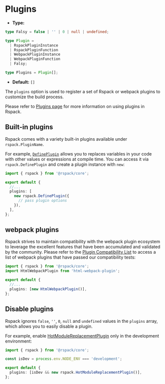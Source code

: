 # Plugins

- **Type:**

```ts
type Falsy = false | '' | 0 | null | undefined;

type Plugin =
  | RspackPluginInstance
  | RspackPluginFunction
  | WebpackPluginInstance
  | WebpackPluginFunction
  | Falsy;

type Plugins = Plugin[];
```

- **Default:** `[]`

The `plugins` option is used to register a set of Rspack or webpack plugins to customize the build process.

Please refer to [Plugins page](/guide/features/plugin) for more information on using plugins in Rspack.

## Built-in plugins

Rspack comes with a variety built-in plugins available under `rspack.PluginName`.

For example, [`DefinePlugin`](/plugins/webpack/define-plugin) allows you to replaces variables in your code with other values or expressions at compile time. You can access it via `rspack.DefinePlugin` and create a plugin instance with `new`:

```ts title="rspack.config.mjs"
import { rspack } from '@rspack/core';

export default {
  //...
  plugins: [
    new rspack.DefinePlugin({
      // pass plugin options
    }),
  ],
};
```

## webpack plugins

Rspack strives to maintain compatibility with the webpack plugin ecosystem to leverage the excellent features that have been accumulated and validated by the community. Please refer to the [Plugin Compatibility List](/guide/compatibility/plugin) to access a list of webpack plugins that have passed our compatibility tests:

```ts title="rspack.config.mjs"
import { rspack } from '@rspack/core';
import HtmlWebpackPlugin from 'html-webpack-plugin';

export default {
  //...
  plugins: [new HtmlWebpackPlugin()],
};
```

## Disable plugins

Rspack ignores `false`, `''`, `0`, `null` and `undefined` values in the `plugins` array, which allows you to easily disable a plugin.

For example, enable [HotModuleReplacementPlugin](/plugins/webpack/hot-module-replacement-plugin) only in the development environment:

```ts title="rspack.config.mjs"
import { rspack } from '@rspack/core';

const isDev = process.env.NODE_ENV === 'development';

export default {
  plugins: [isDev && new rspack.HotModuleReplacementPlugin()],
};
```
